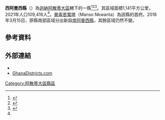 {{Infobox settlement
|name= 西阿曼西縣
|settlement_type = [[縣區_(迦納)|縣區]]
|native_name = Amansie West District
|nickname = 
|image_skyline =
|image_size = 
|image_caption =
|image_flag = 
|image_seal =
|image_map = Districts of the Ashanti Region (2012).svg
|map_caption = 阿散蒂大區縣區
|pushpin_map=Ghana
|pushpin_map_caption = 西阿曼西縣在迦納的位置
|subdivision_type = 國家
|subdivision_name = 迦納
|subdivision_type1= [[加纳行政区划|地區]]
|subdivision_name1=[[阿散蒂大區|阿散蒂大區]]
|subdivision_type2 = 首府
|subdivision_name2 =[[曼索恩寬塔|曼索恩寬塔]]
|leader_title = 行政首長
|leader_name = Ben Kwakye-Adeefe
|established_title =
|established_date =
|area_total_km2 = 1,141
|population_as_of = 2021
|population_footnotes =<ref name="citypopulation">{{Cite web|url=http://www.citypopulation.de/en/ghana/admin/|title=Ghana: Administrative Division|publisher=City Population|accessdate=2022-02-02}}</ref>
|population_total = 109,416
|population_density_km2 = auto
|timezone =GMT
|utc_offset = +0
}}

'''西阿曼西縣'''（{{lang-en|Amansie West District}}）為[[迦納|迦納]][[阿散蒂大區|阿散蒂大區]]轄下的一縣<ref>{{cite web |url= http://www.ghanadistricts.com/reg-info.asp?RegionID=2|archiveurl=https://web.archive.org/web/20060208084744/http://www.ghanadistricts.com/reg-info.asp?RegionID=2 |archivedate=8 February 2006|work=GhanaDistricts.com |title=Ashanti Region }}</ref><ref>{{cite web |url=http://www.ghanadistricts.com/Home/District/7 |title=Amansie West District |work=GhanaDistricts.com }}</ref><ref>{{Cite web|title=Teenage pregnancy on the rise at Amansie West|url=https://www.graphic.com.gh/news/general-news/ghana-news-ecg-releases-new-dumsor-timetable-for-accra.html|access-date=2021-05-22|website=Graphic Online|language=en-gb}}</ref>。其區域面積1,141平方公里，2021年人口109,416人<ref name=citypopulation/>。[[曼索恩寬塔|曼索恩寬塔]]（Manso Nkwanta）為該縣的首府。2018年3月15日，原縣南部區域分出新設[[南阿曼西縣|南阿曼西縣]]，其餘區域仍然不變。

==參考資料==
{{reflist}}

==外部連結==
* {{statoids|id=ygh|title=Districts of Ghana}}
* [https://web.archive.org/web/20051220143612/http://www.ghanadistricts.com/index.asp GhanaDistricts.com]

{{阿散蒂大區縣區}}

{{DEFAULTSORT:Amansie West}}
[[Category:阿散蒂大區縣區|Category:阿散蒂大區縣區]]

{{Ghana-geo-stub}}